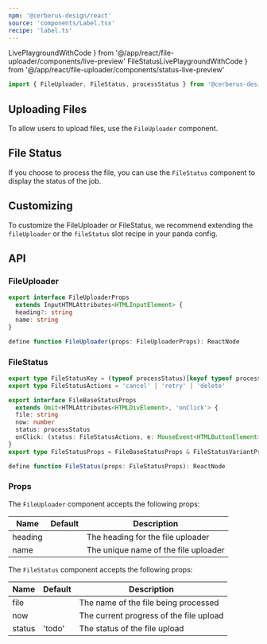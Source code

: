 ```yaml
---
npm: '@cerberus-design/react'
source: 'components/Label.tsx'
recipe: 'label.ts'
---
```


  LivePlaygroundWithCode
} from '@/app/react/file-uploader/components/live-preview'
  FileStatusLivePlaygroundWithCode
} from '@/app/react/file-uploader/components/status-live-preview'

```ts
import { FileUploader, FileStatus, processStatus } from '@cerberus-design/react'
```

## Uploading Files

To allow users to upload files, use the `FileUploader` component.

<LivePlaygroundWithCode />

## File Status

If you choose to process the file, you can use the `FileStatus` component to display the status of the job.

<FileStatusLivePlaygroundWithCode />

## Customizing

To customize the FileUploader or FileStatus, we recommend extending the `fileUploader` or the `fileStatus` slot recipe in your panda config.

## API

### FileUploader

```ts showLineNumbers=false
export interface FileUploaderProps
  extends InputHTMLAttributes<HTMLInputElement> {
  heading?: string
  name: string
}

define function FileUploader(props: FileUploaderProps): ReactNode
```

### FileStatus

```ts showLineNumbers=false
export type FileStatusKey = (typeof processStatus)[keyof typeof processStatus]
export type FileStatusActions = 'cancel' | 'retry' | 'delete'

export interface FileBaseStatusProps
  extends Omit<HTMLAttributes<HTMLDivElement>, 'onClick'> {
  file: string
  now: number
  status: processStatus
  onClick: (status: FileStatusActions, e: MouseEvent<HTMLButtonElement>) => void
}
export type FileStatusProps = FileBaseStatusProps & FileStatusVariantProps

define function FileStatus(props: FileStatusProps): ReactNode
```

### Props

The `FileUploader` component accepts the following props:

| Name     | Default | Description                                                   |
| -------- | ------- | ------------------------------------------------------------- |
| heading  |         | The heading for the file uploader                             |
| name     |         | The unique name of the file uploader                                  |

The `FileStatus` component accepts the following props:

| Name     | Default | Description                                                   |
| -------- | ------- | ------------------------------------------------------------- |
| file     |         | The name of the file being processed                          |
| now      |         | The current progress of the file upload                       |
| status   |    'todo'     | The status of the file upload                                 |

